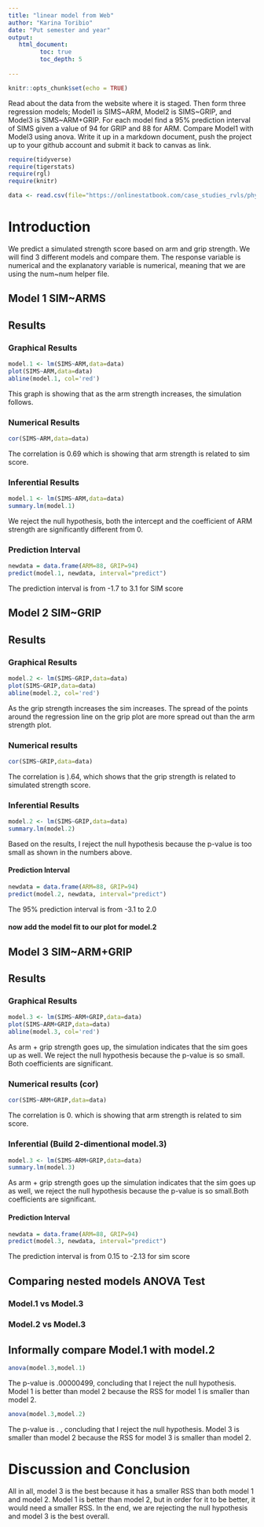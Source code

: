 ```yaml
---
title: "linear model from Web"
author: "Karina Toribio"
date: "Put semester and year"
output:
   html_document:
         toc: true 
         toc_depth: 5
        
---
```


```r
knitr::opts_chunk$set(echo = TRUE)
```

Read about the data from the website where it is staged.  Then form three regression models; Model1 is SIMS~ARM, Model2 is SIMS~GRIP, and Model3 is SIMS~ARM+GRIP. For each model find a 95% prediction interval of SIMS given a value of 94  for GRIP and 88 for ARM. Compare Model1 with Model3 using anova. Write it up in a markdown document, push the project up to your github account and submit it back to canvas as link. 

 


```r
require(tidyverse)
require(tigerstats)
require(rgl)
require(knitr)

```

```r
data <- read.csv(file="https://onlinestatbook.com/case_studies_rvls/physical_strength/data.txt",sep="",header=TRUE)  

```

# Introduction 
We predict a simulated strength score based on arm and grip strength. We will find 3 different models and compare them. The response variable is numerical and the explanatory variable is numerical, meaning that we are using the num~num helper file.

## Model 1 SIM~ARMS

## Results

### Graphical Results 

```r
model.1 <- lm(SIMS~ARM,data=data)
plot(SIMS~ARM,data=data)
abline(model.1, col='red')
```

This graph is showing that as the arm strength increases, the simulation follows.

### Numerical Results 

```r
cor(SIMS~ARM,data=data)
```

The correlation is 0.69 which is showing that arm strength is related to sim score.

### Inferential Results 

```r
model.1 <- lm(SIMS~ARM,data=data)
summary.lm(model.1)
```

We reject the null hypothesis, both the intercept and the coefficient of ARM strength are significantly different from 0.

### Prediction Interval 

```r
newdata = data.frame(ARM=88, GRIP=94)
predict(model.1, newdata, interval="predict")
```

The prediction interval is from -1.7 to 3.1 for SIM score 

## Model 2 SIM~GRIP

## Results

### Graphical Results 
```r
model.2 <- lm(SIMS~GRIP,data=data)
plot(SIMS~GRIP,data=data)
abline(model.2, col='red')
```

As the grip strength increases the sim increases. The spread of the points around the regression line  on the grip plot are more spread out than the arm strength plot.

### Numerical results 

```r
cor(SIMS~GRIP,data=data)
```

The correlation is ).64, which shows that the grip strength is related to simulated strength score.

### Inferential Results
  
```r
model.2 <- lm(SIMS~GRIP,data=data)
summary.lm(model.2)
```

Based on the results, I reject the null hypothesis because the p-value is  too small as shown in the numbers above.


#### Prediction Interval

```r
newdata = data.frame(ARM=88, GRIP=94)
predict(model.2, newdata, interval="predict")
```

The 95% prediction interval is from -3.1 to 2.0

#### now add the model fit to our plot for model.2

## Model 3 SIM~ARM+GRIP

## Results 

### Graphical Results

```r
model.3 <- lm(SIMS~ARM+GRIP,data=data)
plot(SIMS~ARM+GRIP,data=data)
abline(model.3, col='red')
```
As arm + grip strength goes up, the simulation indicates that the sim goes up as well. We reject the null hypothesis because the p-value is so small. Both coefficients are significant. 

### Numerical results (cor)

```r
cor(SIMS~ARM+GRIP,data=data)
```

The correlation is 0. which is showing that arm strength is related to sim score.

### Inferential  (Build 2-dimentional model.3)

```r
model.3 <- lm(SIMS~ARM+GRIP,data=data)
summary.lm(model.3)
```

As arm + grip strength goes up the simulation indicates that the sim goes up as well, we reject the null hypothesis because the p-value is so small.Both coefficients are significant.

#### Prediction Interval

```r
newdata = data.frame(ARM=88, GRIP=94)
predict(model.3, newdata, interval="predict")
```

The prediction interval is from 0.15 to -2.13 for sim score 

## Comparing nested models ANOVA Test

### Model.1 vs Model.3
### Model.2 vs Model.3

## Informally compare Model.1 with model.2

```r
anova(model.3,model.1)
```
The p-value is .00000499, concluding that I reject the null hypothesis. Model 1 is better than model 2 because the RSS for model 1 is smaller than model 2. 

```r
anova(model.3,model.2)
```

The p-value is . , concluding that I reject the null hypothesis. Model 3 is smaller than model 2 because the RSS for model 3 is smaller than model 2.

# Discussion and Conclusion 

All in all, model 3 is the best because it has a smaller RSS than both model 1 and model 2. Model 1 is better than model 2, but in order for it to be better, it would need a smaller RSS. In the end, we are rejecting the null hypothesis and model 3 is the best overall.


